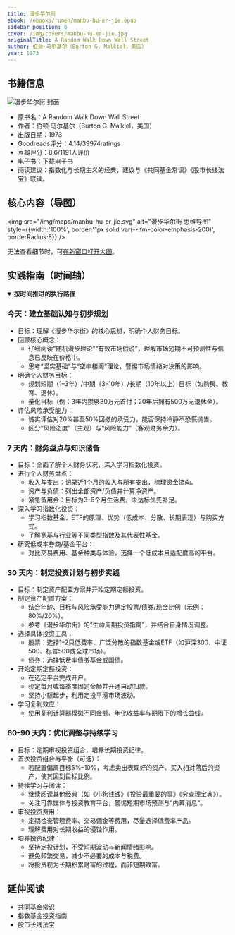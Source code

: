 ```yaml
---
title: 漫步华尔街
ebook: /ebooks/rumen/manbu-hu-er-jie.epub
sidebar_position: 6
cover: /img/covers/manbu-hu-er-jie.jpg
originalTitle: A Random Walk Down Wall Street
author: 伯顿·马尔基尔（Burton G. Malkiel，美国）
year: 1973
---
```


## 书籍信息

<div style={{ display: 'flex', gap: '16px', alignItems: 'stretch', flexWrap: 'wrap', border: '1px solid var(--ifm-color-emphasis-200)', borderRadius: 8, padding: '12px' }}>
  <div style={{ flex: '0 0 160px' }}>
    <img src="/img/covers/manbu-hu-er-jie.jpg" alt="漫步华尔街 封面" style={{ width: 160, height: 220, objectFit: 'cover', borderRadius: 4 }} />
  </div>
  <div style={{ flex: 1, display: 'flex', flexDirection: 'column', justifyContent: 'center' }}>
    <ul>
      <li>原书名：A Random Walk Down Wall Street</li>
      <li>作者：伯顿·马尔基尔（Burton G. Malkiel，美国）</li>
      <li>出版日期：1973</li>
      <li>Goodreads评分：4.14/39974ratings</li>
      <li>豆瓣评分：8.6/1191人评价</li>
      <li>电子书：<a href="/ebooks/rumen/manbu-hu-er-jie.epub">下载电子书</a></li>
      <li>阅读建议：指数化与长期主义的经典，建议与《共同基金常识》《股市长线法宝》联读。</li>
    </ul>
  </div>
</div>

## 核心内容（导图）

<img src="/img/maps/manbu-hu-er-jie.svg" alt="漫步华尔街 思维导图" style={{width:'100%', border:'1px solid var(--ifm-color-emphasis-200)', borderRadius:8}} />
<div style={{marginTop:8}}>
  无法查看细节时，可<a href="/img/maps/manbu-hu-er-jie.svg" target="_blank" rel="noreferrer">在新窗口打开大图</a>。
  
</div>

## 实践指南（时间轴）

<div className="practice-timeline">
<details open>
  <summary><b>按时间推进的执行路径</b></summary>
  
  ### 今天：建立基础认知与初步规划
  - 目标：理解《漫步华尔街》的核心思想，明确个人财务目标。
  - 回顾核心概念：
    - 仔细阅读“随机漫步理论”“有效市场假说”，理解市场短期不可预测性与信息已反映在价格中。
    - 思考“坚实基础”与“空中楼阁”理论，警惕市场情绪对决策的影响。
  - 明确个人财务目标：
    - 规划短期（1–3年）/中期（3–10年）/长期（10年以上）目标（如购房、教育、退休）。
    - 量化目标（例：3年内攒够30万元首付；20年后拥有500万元退休金）。
  - 评估风险承受能力：
    - 诚实评估对20%甚至50%回撤的承受力，能否保持冷静不恐慌抛售。
    - 区分“风险态度”（主观）与“风险能力”（客观财务余力）。

  ### 7 天内：财务盘点与知识储备
  - 目标：全面了解个人财务状况，深入学习指数化投资。
  - 进行个人财务盘点：
    - 收入与支出：记录近1个月的收入与所有支出，梳理资金流向。
    - 资产与负债：列出全部资产/负债并计算净资产。
    - 紧急备用金：目标为3–6个月生活费，未达标优先补足。
  - 深入学习指数化投资：
    - 学习指数基金、ETF的原理、优势（低成本、分散、长期表现）与购买方式。
    - 了解宽基与行业等不同类型指数及其代表性基金。
  - 研究低成本券商/基金平台：
    - 对比交易费用、基金种类与体验，选择一个低成本且适配度高的平台。

  ### 30 天内：制定投资计划与初步实践
  - 目标：制定资产配置方案并开始定期定额投资。
  - 制定资产配置方案：
    - 结合年龄、目标与风险承受能力确定股票/债券/现金比例（示例：80%/20%）。
    - 参考《漫步华尔街》的“生命周期投资指南”，并结合自身情况调整。
  - 选择具体投资工具：
    - 股票：选择1–2只低费率、广泛分散的指数基金或ETF（如沪深300、中证500、标普500或全球市场）。
    - 债券：选择低费率债券基金或国债。
  - 开始定期定额投资：
    - 在选定平台完成开户。
    - 设定每月或每季度固定金额并开通自动扣款。
    - 坚持小额起步，利用定投平滑市场波动。
  - 学习复利效应：
    - 使用复利计算器模拟不同金额、年化收益率与期限下的增长曲线。

  ### 60–90 天内：优化调整与持续学习
  - 目标：定期审视投资组合，培养长期投资纪律。
  - 首次投资组合再平衡（可选）：
    - 若配置偏离目标5%–10%，考虑卖出表现好的资产、买入相对落后的资产，使其回到目标比例。
  - 持续学习与阅读：
    - 继续阅读其他经典（如《小狗钱钱》《投资最重要的事》《穷查理宝典》）。
    - 关注可靠媒体与投资教育平台，警惕短期市场预测与“内幕消息”。
  - 审视投资费用：
    - 定期检查管理费率、交易佣金等费用，尽量选择低费率产品。
    - 理解费用对长期收益的侵蚀作用。
  - 培养投资纪律：
    - 坚持定投计划，不受短期波动与新闻情绪影响。
    - 避免频繁交易，减少不必要的成本与税费。
    - 将投资视为长期积累财富的过程，而非短期致富。

</details>
</div>

## 延伸阅读

- 共同基金常识
- 指数基金投资指南
- 股市长线法宝


